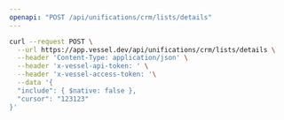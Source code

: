 ```yaml
---
openapi: "POST /api/unifications/crm/lists/details"
---
```


<RequestExample>

```bash Request
curl --request POST \
  --url https://app.vessel.dev/api/unifications/crm/lists/details \
  --header 'Content-Type: application/json' \
  --header 'x-vessel-api-token: ' \
  --header 'x-vessel-access-token: '\
  --data '{
  "include": { $native: false },
  "cursor": "123123"
}'
```

</RequestExample>
